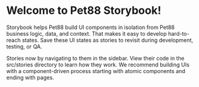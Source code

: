 # Welcome to Pet88 Storybook!

Storybook helps Pet88 build UI components in isolation from Pet88 business logic, data, and context. That makes it easy to develop hard-to-reach states. Save these UI states as stories to revisit during development, testing, or QA.

Stories now by navigating to them in the sidebar. View their code in the src/stories directory to learn how they work. We recommend building UIs with a component-driven process starting with atomic components and ending with pages.
